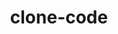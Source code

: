 ---
title: clone-code
description: Turn your source code into your template
template: splash
hero:
  tagline: Turn your code into your template
  image:
    file: ../../assets/houston.webp
  actions:
    - text: Get Started
      link: /guides/getting-started/
      icon: right-arrow
      variant: primary
---